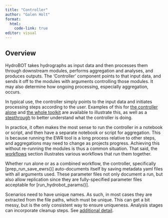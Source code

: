 ```yaml
---
title: "Controller"
author: "Galen Holt"
format: 
  html:
    code-link: true
editor: visual
---
```


## Overview

HydroBOT takes hydrographs as input data and then processes them through downstream modules, performs aggregation and analyses, and produces outputs. The 'Controller' component points to that input data, and sends it off to the modules with arguments controlling those modules. It may also determine how ongoing processing, especially aggregation, occurs.

In typical use, the controller simply points to the input data and initiates processing steps according to the user. Examples of this for [the controller alone](controller_ewr_wrapped.qmd) and [the whole toolkit](../workflows/workflow_overview.qmd) are available to illustrate this, as well as a [stepthrough](controller_ewr_stepthrough.qmd) to better understand what the controller is doing.

In practice, it often makes the most sense to run the controller in a notebook or script, and then have a separate notebook or script for aggregation. This is because running the EWR tool is a long process relative to other steps, and aggregations may need to change as projects progress. Achieving this without re-running the modules is thus a common situation. That said, the [workflows](../workflows/workflow_overview.qmd) section illustrates various workflows that run them together.

Whether run alone or as a combined workflow, the controller, specifically \[prep_run_save_ewrs()\] auto-documents itself by saving metadata yaml files with all arguments used. These parameter files not only document a run, but also allow replication since they are fully-specified parameter files acceptable for \[run_hydrobot_params()\].

::: callout-note
Scenarios need to have unique names. As such, in most cases they are extracted from the file paths, which must be unique. This can get a bit messy, but is the only consistent way to ensure uniqueness. Analysis stages can incorporate cleanup steps. See [additional detail](controller_ewr_wrapped.qmd).
:::
